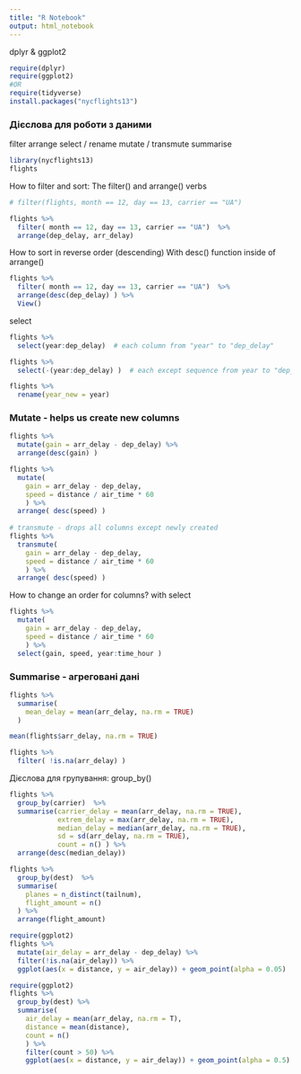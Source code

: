 ```yaml
---
title: "R Notebook"
output: html_notebook
---
```


dplyr  &  ggplot2

```r
require(dplyr)
require(ggplot2)
#OR
require(tidyverse)
install.packages("nycflights13")

```
### Дієслова для роботи з даними

filter
arrange
select / rename
mutate / transmute
summarise



```r
library(nycflights13)
flights
```
How to filter and sort: 
The filter() and arrange() verbs
```r
# filter(flights, month == 12, day == 13, carrier == "UA")  

flights %>%
  filter( month == 12, day == 13, carrier == "UA")  %>%
  arrange(dep_delay, arr_delay)
```
How to sort in reverse order (descending)
With desc() function inside of arrange()
```r
flights %>%
  filter( month == 12, day == 13, carrier == "UA")  %>%
  arrange(desc(dep_delay) ) %>%
  View()
```

select
```r
flights %>%
  select(year:dep_delay)  # each column from "year" to "dep_delay"

flights %>%
  select(-(year:dep_delay) )  # each except sequence from year to "dep_delay"

flights %>% 
  rename(year_new = year)
```
### Mutate - helps us create new columns
```r
flights %>%
  mutate(gain = arr_delay - dep_delay) %>%
  arrange(desc(gain) )

flights %>%
  mutate(
    gain = arr_delay - dep_delay,
    speed = distance / air_time * 60
    ) %>%
  arrange( desc(speed) )
  
# transmute - drops all columns except newly created
flights %>%
  transmute(
    gain = arr_delay - dep_delay,
    speed = distance / air_time * 60
    ) %>%
  arrange( desc(speed) )


```
How to change an order for columns? with select
```r
flights %>%
  mutate(
    gain = arr_delay - dep_delay,
    speed = distance / air_time * 60
    ) %>%
  select(gain, speed, year:time_hour )
```


### Summarise - агреговані дані

```r
flights %>%
  summarise(
    mean_delay = mean(arr_delay, na.rm = TRUE)
  )

mean(flights$arr_delay, na.rm = TRUE)

flights %>%
  filter( !is.na(arr_delay) )
```

Дієслова для групування: group_by()
```r
flights %>%
  group_by(carrier)  %>%
  summarise(carrier_delay = mean(arr_delay, na.rm = TRUE), 
            extrem_delay = max(arr_delay, na.rm = TRUE),
            median_delay = median(arr_delay, na.rm = TRUE), 
            sd = sd(arr_delay, na.rm = TRUE),
            count = n() ) %>%
  arrange(desc(median_delay))
```

```r
flights %>%
  group_by(dest)  %>%
  summarise(
    planes = n_distinct(tailnum), 
    flight_amount = n() 
  ) %>%
  arrange(flight_amount)
```

```r
require(ggplot2)
flights %>%
  mutate(air_delay = arr_delay - dep_delay) %>%
  filter(!is.na(air_delay)) %>%
  ggplot(aes(x = distance, y = air_delay)) + geom_point(alpha = 0.05) 
```

```r
require(ggplot2)
flights %>%
  group_by(dest) %>%
  summarise(
    air_delay = mean(arr_delay, na.rm = T),
    distance = mean(distance),
    count = n()
    ) %>% 
    filter(count > 50) %>%
    ggplot(aes(x = distance, y = air_delay)) + geom_point(alpha = 0.5) + geom_smooth()

```

